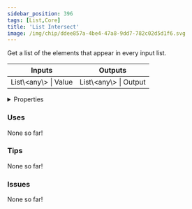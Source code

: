 ```yaml
---
sidebar_position: 396
tags: [List,Core]
title: 'List Intersect'
image: /img/chip/ddee857a-4be4-47a8-9dd7-782c02d5d1f6.svg
---
```


Get a list of the elements that appear in every input list.



<IChip uuid="ddee857a-4be4-47a8-9dd7-782c02d5d1f6"/>

<table><thead><tr><th>Inputs</th><th>Outputs</th></tr></thead><tbody><tr><td>List\&lt;any\&gt; | Value</td><td>List\&lt;any\&gt; | Output</td></tr></tbody></table>

<details>
  <summary>Properties</summary>
  <div>
    <div>
    <table>
      <tbody>
        <tr>
          <td>Is beta required?</td>
          <td>No</td>
        </tr>
        <tr>
          <td>Is chip a trolling risk?</td>
          <td>No</td>
        </tr>
        <tr>
          <td>Is chip a role assignment risk?</td>
          <td>No</td>
        </tr>
        <tr>
          <td>Chip UUID</td>
          <td>ddee857a-4be4-47a8-9dd7-782c02d5d1f6</td>
        </tr>
        <tr>
          <td>Room availability</td>
          <td>Available everywhere</td>
        </tr>
      </tbody>
    </table>
    </div>
  </div>
</details>

### Uses

None so far!

### Tips

None so far!

### Issues

None so far!